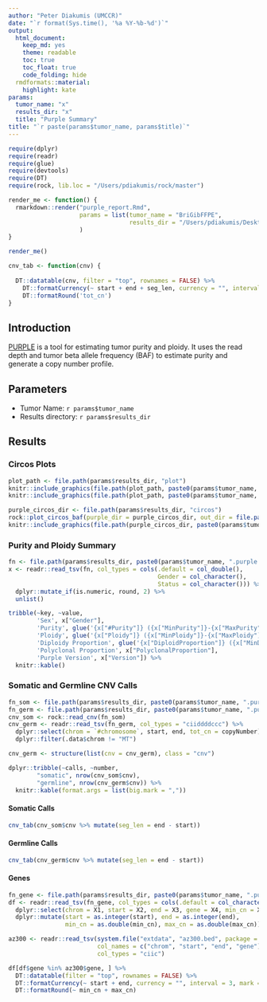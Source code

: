 ```yaml
---
author: "Peter Diakumis (UMCCR)"
date: "`r format(Sys.time(), '%a %Y-%b-%d')`"
output:
  html_document:
    keep_md: yes
    theme: readable
    toc: true
    toc_float: true
    code_folding: hide
  rmdformats::material:
    highlight: kate
params:
  tumor_name: "x"
  results_dir: "x"
  title: "Purple Summary"
title: "`r paste(params$tumor_name, params$title)`"
---
```


```r
require(dplyr)
require(readr)
require(glue)
require(devtools)
require(DT)
require(rock, lib.loc = "/Users/pdiakumis/rock/master")
```

```r
render_me <- function() {
  rmarkdown::render("purple_report.Rmd",
                    params = list(tumor_name = "BriGibFFPE", 
                                  results_dir = "/Users/pdiakumis/Desktop/projects/umccr/patients/BriGib/purple")
                    )
}

render_me()
```

```r
cnv_tab <- function(cnv) {
  
  DT::datatable(cnv, filter = "top", rownames = FALSE) %>% 
    DT::formatCurrency(~ start + end + seg_len, currency = "", interval = 3, mark = ",", digits = 0) %>% 
    DT::formatRound('tot_cn')
}
```


## Introduction

[PURPLE](https://github.com/hartwigmedical/hmftools/tree/master/purity-ploidy-estimator)
is a tool for estimating tumor purity and ploidy. It uses the read depth and 
tumor beta allele frequency (BAF) to estimate purity and generate a copy number profile.

## Parameters

* Tumor Name: ``r params$tumor_name``
* Results directory: ``r params$results_dir``

## Results

### Circos Plots

```r
plot_path <- file.path(params$results_dir, "plot") 
knitr::include_graphics(file.path(plot_path, paste0(params$tumor_name, ".circos.png")))
knitr::include_graphics(file.path(plot_path, paste0(params$tumor_name, ".input.png")))
```

```r
purple_circos_dir <- file.path(params$results_dir, "circos")
rock::plot_circos_baf(purple_dir = purple_circos_dir, out_dir = file.path(purple_circos_dir, "baf_circos"), tumor_name = params$tumor_name)
knitr::include_graphics(file.path(purple_circos_dir, paste0(params$tumor_name, "_circos_baf.png")))
```


### Purity and Ploidy Summary

```r
fn <- file.path(params$results_dir, paste0(params$tumor_name, ".purple.purity"))
x <- readr::read_tsv(fn, col_types = cols(.default = col_double(), 
                                          Gender = col_character(), 
                                          Status = col_character())) %>%
  dplyr::mutate_if(is.numeric, round, 2) %>%
  unlist()

tribble(~key, ~value,
        'Sex', x["Gender"],
        'Purity', glue('{x["#Purity"]} ({x["MinPurity"]}-{x["MaxPurity"]})'),
        'Ploidy', glue('{x["Ploidy"]} ({x["MinPloidy"]}-{x["MaxPloidy"]})'),
        'Diploidy Proportion', glue('{x["DiploidProportion"]} ({x["MinDiploidProportion"]}-{x["MaxDiploidProportion"]})'),
        'Polyclonal Proportion', x["PolyclonalProportion"],
        'Purple Version', x["Version"]) %>% 
  knitr::kable()
```

### Somatic and Germline CNV Calls

```r
fn_som <- file.path(params$results_dir, paste0(params$tumor_name, ".purple.cnv"))
fn_germ <- file.path(params$results_dir, paste0(params$tumor_name, ".purple.germline.cnv"))
cnv_som <- rock::read_cnv(fn_som)
cnv_germ <- readr::read_tsv(fn_germ, col_types = "ciiddddccc") %>%
  dplyr::select(chrom = `#chromosome`, start, end, tot_cn = copyNumber) %>% 
  dplyr::filter(.data$chrom != "MT")

cnv_germ <- structure(list(cnv = cnv_germ), class = "cnv")

dplyr::tribble(~calls, ~number,
        "somatic", nrow(cnv_som$cnv),
        "germline", nrow(cnv_germ$cnv)) %>% 
  knitr::kable(format.args = list(big.mark = ","))
```

#### Somatic Calls

```r
cnv_tab(cnv_som$cnv %>% mutate(seg_len = end - start))
```

#### Germline Calls

```r
cnv_tab(cnv_germ$cnv %>% mutate(seg_len = end - start))
```

#### Genes

```r
fn_gene <- file.path(params$results_dir, paste0(params$tumor_name, ".purple.gene.cnv"))
df <- readr::read_tsv(fn_gene, col_types = cols(.default = col_character()), skip = 1, col_names = FALSE) %>% 
  dplyr::select(chrom = X1, start = X2, end = X3, gene = X4, min_cn = X5, max_cn = X6) %>% 
  dplyr::mutate(start = as.integer(start), end = as.integer(end),
                min_cn = as.double(min_cn), max_cn = as.double(max_cn))

az300 <- readr::read_tsv(system.file("extdata", "az300.bed", package = "pebbles"), 
                         col_names = c("chrom", "start", "end", "gene"),
                         col_types = "ciic")

df[df$gene %in% az300$gene, ] %>% 
  DT::datatable(filter = "top", rownames = FALSE) %>% 
  DT::formatCurrency(~ start + end, currency = "", interval = 3, mark = ",", digits = 0) %>% 
  DT::formatRound(~ min_cn + max_cn)
```

